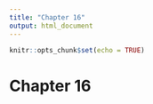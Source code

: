 ```yaml
---
title: "Chapter 16"
output: html_document
---
```


```r
knitr::opts_chunk$set(echo = TRUE)
```

# Chapter 16

